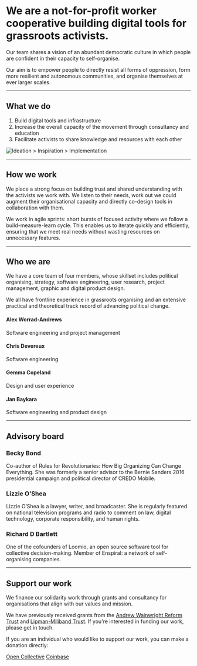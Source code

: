 # We are a not-for-profit worker cooperative building digital tools for grassroots activists.

Our team shares a vision of an abundant democratic culture in which people are confident in their capacity to self-organise.

Our aim is to empower people to directly resist all forms of oppression, form more resilient and autonomous communities, and organise themselves at ever larger scales.

---

## What we do

1. Build digital tools and infrastructure
2. Increase the overall capacity of the movement through consultancy and education
3. Facilitate activists to share knowledge and resources with each other

![Ideation > Inspiration > Implementation](../../assets/about-diagram.svg)

***

## How we work

We place a strong focus on building trust and shared understanding with the activists we work with. We listen to their needs, work out we could augment their organisational capacity and directly co-design tools in collaboration with them.

We work in agile sprints: short bursts of focused activity where we follow a build-measure-learn cycle. This enables us to iterate quickly and efficiently, ensuring that we meet real needs without wasting resources on unnecessary features.

---

## Who we are

We have a core team of four members, whose skillset includes political organising, strategy, software engineering, user research, project management, graphic and digital product design.

We all have frontline experience in grassroots organising and an extensive practical and theoretical track record of advancing political change.

#### Alex Worrad-Andrews

Software engineering and project management

#### Chris Devereux

Software engineering

#### Gemma Copeland

Design and user experience

#### Jan Baykara

Software engineering and product design

---

## Advisory board

### Becky Bond

Co-author of Rules for Revolutionaries: How Big Organizing Can Change Everything. She was formerly a senior advisor to the Bernie Sanders 2016 presidential campaign and political director of CREDO Mobile.

### Lizzie O'Shea

Lizzie O’Shea is a lawyer, writer, and broadcaster. She is regularly featured on national television programs and radio to comment on law, digital technology, corporate responsibility, and human rights.

### Richard D Bartlett

One of the cofounders of Loomio, an open source software tool for collective decision-making. Member of Enspiral: a network of self-organising companies.

---

## Support our work

We finance our solidarity work through grants and consultancy for organisations that align with our values and mission.

We have previously received grants from the [Andrew Wainwright Reform Trust](http://www.wainwrighttrusts.org.uk/awrt.html) and [Lipman-Miliband Trust](https://www.lipman-miliband.org.uk/). If you're interested in funding our work, please get in touch.

If you are an individual who would like to support our work, you can make a donation directly:

[Open Collective](https://opencollective.com/commonknowledge/)
[Coinbase](https://commerce.coinbase.com/charges/3K26NNNF)
